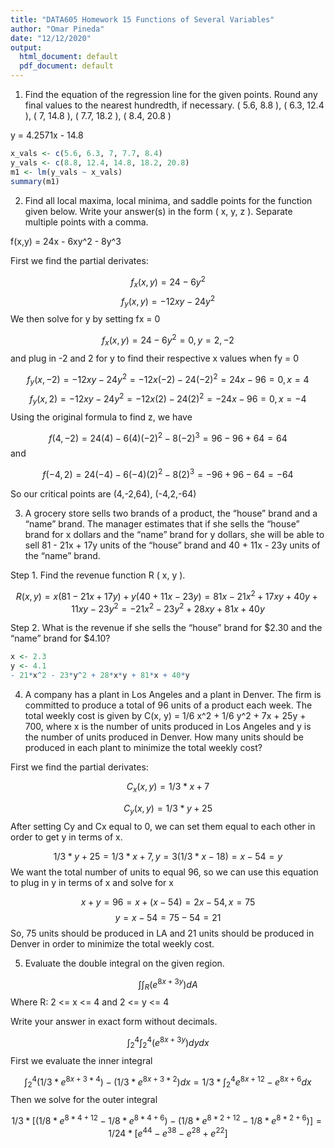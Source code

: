 ```yaml
---
title: "DATA605 Homework 15 Functions of Several Variables"
author: "Omar Pineda"
date: "12/12/2020"
output:
  html_document: default
  pdf_document: default
---
```


1. Find the equation of the regression line for the given points. Round any final values to the nearest hundredth, if necessary. ( 5.6, 8.8 ), ( 6.3, 12.4 ), ( 7, 14.8 ), ( 7.7, 18.2 ), ( 8.4, 20.8 )

y = 4.2571x - 14.8

```r
x_vals <- c(5.6, 6.3, 7, 7.7, 8.4)
y_vals <- c(8.8, 12.4, 14.8, 18.2, 20.8)
m1 <- lm(y_vals ~ x_vals)
summary(m1)
```

2. Find all local maxima, local minima, and saddle points for the function given below. Write your answer(s) in the form ( x, y, z ). Separate multiple points with a comma.

f(x,y) = 24x - 6xy^2 - 8y^3

First we find the partial derivates:

$$f_x(x,y) = 24 - 6y^2$$
$$f_y(x,y) = -12xy - 24y^2$$
We then solve for y by setting fx = 0

$$f_x(x,y) = 24 - 6y^2 = 0, y= 2, -2$$
and plug in -2 and 2 for y to find their respective x values when fy = 0

$$f_y(x,-2) = -12xy - 24y^2 = -12x(-2) - 24(-2)^2 = 24x - 96 = 0, x = 4$$
$$f_y(x,2) = -12xy - 24y^2 = -12x(2) - 24(2)^2 = -24x - 96 = 0, x = -4$$
Using the original formula to find z, we have

$$f(4,-2) = 24(4) - 6(4)(-2)^2 - 8(-2)^3 = 96 - 96 + 64 = 64$$
and

$$f(-4,2) = 24(-4) - 6(-4)(2)^2 - 8(2)^3 = -96 + 96 - 64 = -64$$

So our critical points are (4,-2,64), (-4,2,-64)

3. A grocery store sells two brands of a product, the "house" brand and a "name" brand. The manager estimates that if she sells the "house" brand for x dollars and the "name" brand for y dollars, she will be able to sell 81 - 21x + 17y units of the "house" brand and 40 + 11x - 23y units of the "name" brand.

Step 1. Find the revenue function R ( x, y ).

$$R(x, y) = x(81 - 21x + 17y) + y(40 + 11x - 23y) = 81x - 21x^2 + 17xy + 40y + 11xy - 23y^2 = - 21x^2 - 23y^2 + 28xy + 81x + 40y$$

Step 2. What is the revenue if she sells the "house" brand for $2.30 and the "name" brand for $4.10?

```r
x <- 2.3
y <- 4.1
- 21*x^2 - 23*y^2 + 28*x*y + 81*x + 40*y
```

4. A company has a plant in Los Angeles and a plant in Denver. The firm is committed to produce a total of 96 units of a product each week. The total weekly cost is given by C(x, y) = 1/6 x^2 + 1/6 y^2 + 7x + 25y + 700, where x is the number of units produced in Los Angeles and y is the number of units produced in Denver. How many units should be produced in each plant to minimize the total weekly cost?

First we find the partial derivates:

$$C_x(x,y) = 1/3*x + 7$$

$$C_y(x,y) = 1/3*y + 25$$
After setting Cy and Cx equal to 0, we can set them equal to each other in order to get y in terms of x.

$$1/3*y + 25 = 1/3*x + 7 , y = 3(1/3*x - 18) = x - 54 = y$$
We want the total number of units to equal 96, so we can use this equation to plug in y in terms of x and solve for x

$$x + y = 96 = x + (x - 54) = 2x - 54, x = 75$$
$$ y = x - 54 = 75 - 54 = 21$$
So, 75 units should be produced in LA and 21 units should be produced in Denver in order to minimize the total weekly cost.

5. Evaluate the double integral on the given region.

$$\int \int_R (e^{8x+3y})dA$$
Where R: 2 <= x <= 4 and 2 <= y <= 4

Write your answer in exact form without decimals.

$$\int_{2}^4 \int_{2}^4 (e^{8x+3y})dydx$$
First we evaluate the inner integral

$$ \int_{2}^4 (1/3*e^{8x+3*4}) - (1/3*e^{8x+3*2})dx = 1/3 * \int_{2}^4 e^{8x+12} - e^{8x+6}dx $$
Then we solve for the outer integral

$$ 1/3 * [(1/8*e^{8*4+12} - 1/8*e^{8*4+6}) -  (1/8*e^{8*2+12} - 1/8*e^{8*2+6})] = 1/24 * [e^{44} - e^{38} - e^{28} + e^{22}]$$
